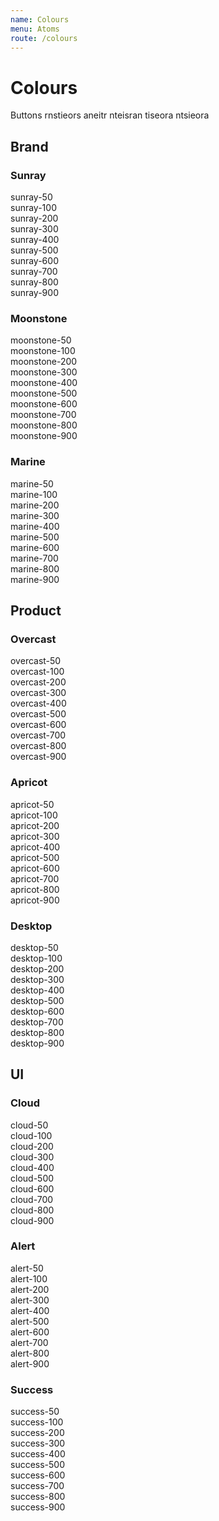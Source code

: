 ```yaml
---
name: Colours
menu: Atoms
route: /colours
---
```



# Colours

Buttons rnstieors aneitr nteisran tiseora ntsieora

## Brand

### Sunray

<div className="pa4 bg-sunray-50">sunray-50</div>
<div className="pa4 bg-sunray-100">sunray-100</div>
<div className="pa4 bg-sunray-200">sunray-200</div>
<div className="pa4 bg-sunray-300">sunray-300</div>
<div className="pa4 bg-sunray-400">sunray-400</div>
<div className="pa4 bg-sunray-500">sunray-500</div>
<div className="pa4 bg-sunray-600">sunray-600</div>
<div className="pa4 bg-sunray-700">sunray-700</div>
<div className="pa4 bg-sunray-800 white">sunray-800</div>
<div className="pa4 bg-sunray-900 white">sunray-900</div>

### Moonstone

<div className="pa4 bg-moonstone-50">moonstone-50</div>
<div className="pa4 bg-moonstone-100">moonstone-100</div>
<div className="pa4 bg-moonstone-200">moonstone-200</div>
<div className="pa4 bg-moonstone-300">moonstone-300</div>
<div className="pa4 bg-moonstone-400">moonstone-400</div>
<div className="pa4 bg-moonstone-500">moonstone-500</div>
<div className="pa4 bg-moonstone-600 white">moonstone-600</div>
<div className="pa4 bg-moonstone-700 white">moonstone-700</div>
<div className="pa4 bg-moonstone-800 white">moonstone-800</div>
<div className="pa4 bg-moonstone-900 white">moonstone-900</div>

### Marine

<div className="pa4 bg-marine-50">marine-50</div>
<div className="pa4 bg-marine-100">marine-100</div>
<div className="pa4 bg-marine-200">marine-200</div>
<div className="pa4 bg-marine-300 white">marine-300</div>
<div className="pa4 bg-marine-400 white">marine-400</div>
<div className="pa4 bg-marine-500 white">marine-500</div>
<div className="pa4 bg-marine-600 white">marine-600</div>
<div className="pa4 bg-marine-700 white">marine-700</div>
<div className="pa4 bg-marine-800 white">marine-800</div>
<div className="pa4 bg-marine-900 white">marine-900</div>

## Product

### Overcast

<div className="pa4 bg-overcast-50">overcast-50</div>
<div className="pa4 bg-overcast-100">overcast-100</div>
<div className="pa4 bg-overcast-200">overcast-200</div>
<div className="pa4 bg-overcast-300">overcast-300</div>
<div className="pa4 bg-overcast-400">overcast-400</div>
<div className="pa4 bg-overcast-500 white">overcast-500</div>
<div className="pa4 bg-overcast-600 white">overcast-600</div>
<div className="pa4 bg-overcast-700 white">overcast-700</div>
<div className="pa4 bg-overcast-800 white">overcast-800</div>
<div className="pa4 bg-overcast-900 white">overcast-900</div>

### Apricot

<div className="pa4 bg-apricot-50">apricot-50</div>
<div className="pa4 bg-apricot-100">apricot-100</div>
<div className="pa4 bg-apricot-200">apricot-200</div>
<div className="pa4 bg-apricot-300">apricot-300</div>
<div className="pa4 bg-apricot-400">apricot-400</div>
<div className="pa4 bg-apricot-500 white">apricot-500</div>
<div className="pa4 bg-apricot-600 white">apricot-600</div>
<div className="pa4 bg-apricot-700 white">apricot-700</div>
<div className="pa4 bg-apricot-800 white">apricot-800</div>
<div className="pa4 bg-apricot-900 white">apricot-900</div>

### Desktop

<div className="pa4 bg-desktop-50">desktop-50</div>
<div className="pa4 bg-desktop-100">desktop-100</div>
<div className="pa4 bg-desktop-200">desktop-200</div>
<div className="pa4 bg-desktop-300">desktop-300</div>
<div className="pa4 bg-desktop-400">desktop-400</div>
<div className="pa4 bg-desktop-500 white">desktop-500</div>
<div className="pa4 bg-desktop-600 white">desktop-600</div>
<div className="pa4 bg-desktop-700 white">desktop-700</div>
<div className="pa4 bg-desktop-800 white">desktop-800</div>
<div className="pa4 bg-desktop-900 white">desktop-900</div>

## UI

### Cloud

<div className="pa4 bg-cloud-50">cloud-50</div>
<div className="pa4 bg-cloud-100">cloud-100</div>
<div className="pa4 bg-cloud-200">cloud-200</div>
<div className="pa4 bg-cloud-300">cloud-300</div>
<div className="pa4 bg-cloud-400">cloud-400</div>
<div className="pa4 bg-cloud-500 white">cloud-500</div>
<div className="pa4 bg-cloud-600 white">cloud-600</div>
<div className="pa4 bg-cloud-700 white">cloud-700</div>
<div className="pa4 bg-cloud-800 white">cloud-800</div>
<div className="pa4 bg-cloud-900 white">cloud-900</div>

### Alert

<div className="pa4 bg-alert-50">alert-50</div>
<div className="pa4 bg-alert-100">alert-100</div>
<div className="pa4 bg-alert-200">alert-200</div>
<div className="pa4 bg-alert-300">alert-300</div>
<div className="pa4 bg-alert-400">alert-400</div>
<div className="pa4 bg-alert-500 white">alert-500</div>
<div className="pa4 bg-alert-600 white">alert-600</div>
<div className="pa4 bg-alert-700 white">alert-700</div>
<div className="pa4 bg-alert-800 white">alert-800</div>
<div className="pa4 bg-alert-900 white">alert-900</div>

### Success

<div className="pa4 bg-success-50">success-50</div>
<div className="pa4 bg-success-100">success-100</div>
<div className="pa4 bg-success-200">success-200</div>
<div className="pa4 bg-success-300">success-300</div>
<div className="pa4 bg-success-400">success-400</div>
<div className="pa4 bg-success-500">success-500</div>
<div className="pa4 bg-success-600">success-600</div>
<div className="pa4 bg-success-700 white">success-700</div>
<div className="pa4 bg-success-800 white">success-800</div>
<div className="pa4 bg-success-900 white">success-900</div>
